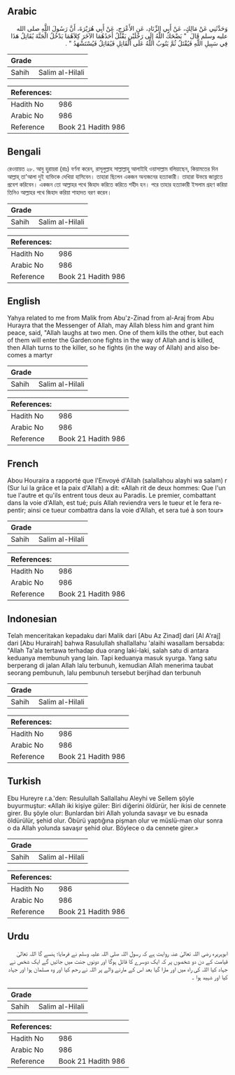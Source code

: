## Arabic


<div dir="rtl" lang="ar" style={{fontSize:'larger',backgroundColor:'#f8f9fa',padding:20}}>
وَحَدَّثَنِي عَنْ مَالِكٍ، عَنْ أَبِي الزِّنَادِ، عَنِ الأَعْرَجِ، عَنْ أَبِي هُرَيْرَةَ، أَنَّ رَسُولَ اللَّهِ صلى الله عليه وسلم قَالَ ‏ "‏ يَضْحَكُ اللَّهُ إِلَى رَجُلَيْنِ يَقْتُلُ أَحَدُهُمَا الآخَرَ كِلاَهُمَا يَدْخُلُ الْجَنَّةَ يُقَاتِلُ هَذَا فِي سَبِيلِ اللَّهِ فَيُقْتَلُ ثُمَّ يَتُوبُ اللَّهُ عَلَى الْقَاتِلِ فَيُقَاتِلُ فَيُسْتَشْهَدُ ‏"‏ ‏.‏
</div>
<div style={{backgroundColor:'#f8f9fa',padding:20, marginBottom: 10}}><table> <thead> <tr> <th>Grade</th> <th></th> </tr> </thead> <tbody> <tr><td>Sahih</td><td>Salim al-Hilali</td></tr></tbody></table><table> <thead> <tr> <th>References:</th> <th></th> </tr> </thead> <tbody><tr><td>Hadith No</td><td>986</td></tr><tr><td>Arabic No</td><td>986</td></tr><tr><td>Reference</td><td>Book 21 Hadith 986</td></tr></tbody></table></div>

## Bengali


<div dir="ltr" lang="bn" style={{fontSize:'larger',backgroundColor:'#f8f9fa',padding:20}}>
রেওয়ায়ত ২৮. আবু হুরায়রা (রাঃ) বর্ণনা করেন, রাসূলুল্লাহ সাল্লাল্লাহু আলাইহি ওয়াসাল্লাম বলিয়াছেন, কিয়ামতের দিন আল্লাহ্ তা'আলা দুই ব্যক্তিকে দেখিয়া হাসিবেন। তাহারা ছিলেন একজন অন্যজনের হত্যাকারী। তাহারা উভয়ে জান্নাতে প্রবেশ করিবেন। একজন তো আল্লাহর পথে জিহাদ করিতে করিতে শহীদ হন। পরে তাহার হত্যাকারী ইসলাম গ্রহণ করিয়া তিনিও আল্লাহর পথে জিহাদ করিয়া শাহাদত বরণ করেন।
</div>
<div style={{backgroundColor:'#f8f9fa',padding:20, marginBottom: 10}}><table> <thead> <tr> <th>Grade</th> <th></th> </tr> </thead> <tbody> <tr><td>Sahih</td><td>Salim al-Hilali</td></tr></tbody></table><table> <thead> <tr> <th>References:</th> <th></th> </tr> </thead> <tbody><tr><td>Hadith No</td><td>986</td></tr><tr><td>Arabic No</td><td>986</td></tr><tr><td>Reference</td><td>Book 21 Hadith 986</td></tr></tbody></table></div>

## English


<div dir="ltr" lang="en" style={{fontSize:'larger',backgroundColor:'#f8f9fa',padding:20}}>
Yahya related to me from Malik from Abu'z-Zinad from al-Araj from Abu Hurayra that the Messenger of Allah, may Allah bless him and grant him peace, said, "Allah laughs at two men. One of them kills the other, but each of them will enter the Garden:one fights in the way of Allah and is killed, then Allah turns to the killer, so he fights (in the way of Allah) and also becomes a martyr
</div>
<div style={{backgroundColor:'#f8f9fa',padding:20, marginBottom: 10}}><table> <thead> <tr> <th>Grade</th> <th></th> </tr> </thead> <tbody> <tr><td>Sahih</td><td>Salim al-Hilali</td></tr></tbody></table><table> <thead> <tr> <th>References:</th> <th></th> </tr> </thead> <tbody><tr><td>Hadith No</td><td>986</td></tr><tr><td>Arabic No</td><td>986</td></tr><tr><td>Reference</td><td>Book 21 Hadith 986</td></tr></tbody></table></div>

## French


<div dir="ltr" lang="fr" style={{fontSize:'larger',backgroundColor:'#f8f9fa',padding:20}}>
Abou Houraira a rapporté que l'Envoyé d'Allah (salallahou alayhi wa salam) r (Sur lui la grâce et la paix d'Allah) a dit: «Allah rit de deux hommes: Que l'un tue l'autre et qu'ils entrent tous deux au Paradis. Le premier, combattant dans la voie d'Allah, est tué; puis Allah reviendra vers le tueur et le fera repentir; ainsi ce tueur combattra dans la voie d'Allah, et sera tué à son tour»
</div>
<div style={{backgroundColor:'#f8f9fa',padding:20, marginBottom: 10}}><table> <thead> <tr> <th>Grade</th> <th></th> </tr> </thead> <tbody> <tr><td>Sahih</td><td>Salim al-Hilali</td></tr></tbody></table><table> <thead> <tr> <th>References:</th> <th></th> </tr> </thead> <tbody><tr><td>Hadith No</td><td>986</td></tr><tr><td>Arabic No</td><td>986</td></tr><tr><td>Reference</td><td>Book 21 Hadith 986</td></tr></tbody></table></div>

## Indonesian


<div dir="ltr" lang="id" style={{fontSize:'larger',backgroundColor:'#f8f9fa',padding:20}}>
Telah menceritakan kepadaku dari Malik dari [Abu Az Zinad] dari [Al A'raj] dari [Abu Hurairah] bahwa Rasulullah shallallahu 'alaihi wasallam bersabda: "Allah Ta'ala tertawa terhadap dua orang laki-laki, salah satu di antara keduanya membunuh yang lain. Tapi keduanya masuk syurga. Yang satu berperang di jalan Allah lalu terbunuh, kemudian Allah menerima taubat seorang pembunuh, lalu pembunuh tersebut berjihad dan terbunuh
</div>
<div style={{backgroundColor:'#f8f9fa',padding:20, marginBottom: 10}}><table> <thead> <tr> <th>Grade</th> <th></th> </tr> </thead> <tbody> <tr><td>Sahih</td><td>Salim al-Hilali</td></tr></tbody></table><table> <thead> <tr> <th>References:</th> <th></th> </tr> </thead> <tbody><tr><td>Hadith No</td><td>986</td></tr><tr><td>Arabic No</td><td>986</td></tr><tr><td>Reference</td><td>Book 21 Hadith 986</td></tr></tbody></table></div>

## Turkish


<div dir="ltr" lang="tr" style={{fontSize:'larger',backgroundColor:'#f8f9fa',padding:20}}>
Ebu Hureyre r.a.'den: Resulullah Sallallahu Aleyhi ve Sellem şöyle buyurmuştur: «Allah iki kişiye güler: Biri diğerini öldürür, her ikisi de cennete girer. Bu şöyle olur: Bunlardan biri Allah yolunda savaşır ve bu esnada öldürülür, şehid olur. Öbürü yaptığına pişman olur ve müslü-man olur sonra o da Allah yolunda savaşır şehid olur. Böylece o da cennete girer.»
</div>
<div style={{backgroundColor:'#f8f9fa',padding:20, marginBottom: 10}}><table> <thead> <tr> <th>Grade</th> <th></th> </tr> </thead> <tbody> <tr><td>Sahih</td><td>Salim al-Hilali</td></tr></tbody></table><table> <thead> <tr> <th>References:</th> <th></th> </tr> </thead> <tbody><tr><td>Hadith No</td><td>986</td></tr><tr><td>Arabic No</td><td>986</td></tr><tr><td>Reference</td><td>Book 21 Hadith 986</td></tr></tbody></table></div>

## Urdu


<div dir="rtl" lang="ur" style={{fontSize:'larger',backgroundColor:'#f8f9fa',padding:20}}>
ابوہریرہ رضی اللہ تعالیٰ عنہ روایت ہے کہ رسول اللہ صلی اللہ علیہ وسلم نے فرمایا؛ ہنسے گا اللہ تعالیٰ قیامت کے دن دو شخصوں پر کہ ایک دوسرے کا قاتل ہوگا اور دونوں جنت میں جائیں گے ایک شخص نے جہاد کیا اللہ کی راہ میں اور مارا گیا بعد اس کے مارنے والے پر اللہ نے رحم کیا اور وہ مسلمان ہوا اور جہاد کیا اور شہید ہوا ۔
</div>
<div style={{backgroundColor:'#f8f9fa',padding:20, marginBottom: 10}}><table> <thead> <tr> <th>Grade</th> <th></th> </tr> </thead> <tbody> <tr><td>Sahih</td><td>Salim al-Hilali</td></tr></tbody></table><table> <thead> <tr> <th>References:</th> <th></th> </tr> </thead> <tbody><tr><td>Hadith No</td><td>986</td></tr><tr><td>Arabic No</td><td>986</td></tr><tr><td>Reference</td><td>Book 21 Hadith 986</td></tr></tbody></table></div>